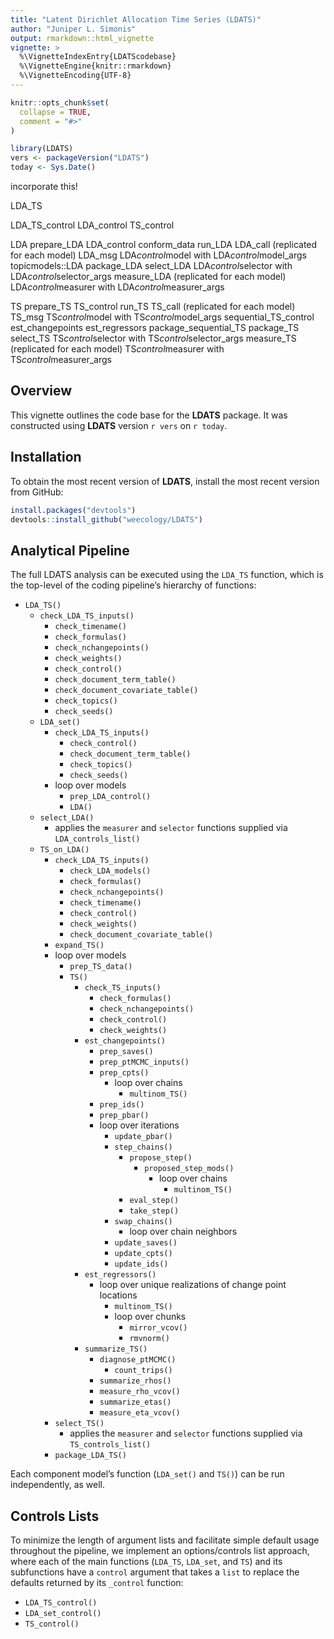 ```yaml
---
title: "Latent Dirichlet Allocation Time Series (LDATS)"
author: "Juniper L. Simonis"
output: rmarkdown::html_vignette
vignette: >
  %\VignetteIndexEntry{LDATScodebase}
  %\VignetteEngine{knitr::rmarkdown}
  %\VignetteEncoding{UTF-8}
---
```


```r
knitr::opts_chunk$set(
  collapse = TRUE,
  comment = "#>"
)
```

```r
library(LDATS)
vers <- packageVersion("LDATS")
today <- Sys.Date()
```
incorporate this!


LDA_TS

  LDA_TS_control
    LDA_control
    TS_control

  LDA
    prepare_LDA
      LDA_control
      conform_data
    run_LDA
      LDA_call (replicated for each model)
        LDA_msg
        LDA$control$model with LDA$control$model_args
          topicmodels::LDA
    package_LDA
      select_LDA
        LDA$control$selector with LDA$control$selector_args
        measure_LDA (replicated for each model)
          LDA$control$measurer with LDA$control$measurer_args

  TS
    prepare_TS
      TS_control
    run_TS
      TS_call (replicated for each model)
        TS_msg
        TS$control$model with TS$control$model_args
          sequential_TS_control
          est_changepoints
          est_regressors
          package_sequential_TS
    package_TS
      select_TS
        TS$control$selector with TS$control$selector_args
        measure_TS (replicated for each model)
          TS$control$measurer with TS$control$measurer_args



## Overview 

This vignette outlines the code base for the **LDATS** package. It was
constructed using **LDATS** version `r vers` on `r today`.

## Installation

To obtain the most recent version of **LDATS**, install the most recent 
version from GitHub:

```r
install.packages("devtools")
devtools::install_github("weecology/LDATS")
```

## Analytical Pipeline

The full LDATS analysis can be executed using the `LDA_TS` function,
which is the top-level of the coding pipeline's hierarchy of
functions:

* `LDA_TS()`
  * `check_LDA_TS_inputs()`
    * `check_timename()`
    * `check_formulas()`
    * `check_nchangepoints()`
    * `check_weights()`
    * `check_control()`
    * `check_document_term_table()`
    * `check_document_covariate_table()`	
    * `check_topics()`
    * `check_seeds()`
  * `LDA_set()`
    * `check_LDA_TS_inputs()`
      * `check_control()`
      * `check_document_term_table()`
      * `check_topics()`
      * `check_seeds()`
    * loop over models
      * `prep_LDA_control()`
      * `LDA()`
  * `select_LDA()`
    * applies the `measurer` and `selector` functions supplied via `LDA_controls_list()`
  * `TS_on_LDA()`
    * `check_LDA_TS_inputs()`
      * `check_LDA_models()`
      * `check_formulas()`
      * `check_nchangepoints()`
      * `check_timename()`
      * `check_control()`
      * `check_weights()`
      * `check_document_covariate_table()`	
    * `expand_TS()`
    * loop over models
      * `prep_TS_data()`
      * `TS()`
        * `check_TS_inputs()`
          * `check_formulas()`
          * `check_nchangepoints()`
          * `check_control()`
          * `check_weights()`
        * `est_changepoints()`
          * `prep_saves()`
          * `prep_ptMCMC_inputs()`
          * `prep_cpts()`
            * loop over chains
              * `multinom_TS()`
          * `prep_ids()`
          * `prep_pbar()`
          * loop over iterations
            * `update_pbar()`
            * `step_chains()`
              * `propose_step()`
                * `proposed_step_mods()`
                  * loop over chains
                    * `multinom_TS()`
              * `eval_step()`
              * `take_step()`
            * `swap_chains()`
                * loop over chain neighbors
            * `update_saves()`
            * `update_cpts()`
            * `update_ids()`
        * `est_regressors()`
          * loop over unique realizations of change point locations
            * `multinom_TS()`
            * loop over chunks
              * `mirror_vcov()`
              * `rmvnorm()`
        * `summarize_TS()`
          * `diagnose_ptMCMC()`
            * `count_trips()`
          * `summarize_rhos()`
          * `measure_rho_vcov()`
          * `summarize_etas()`
          * `measure_eta_vcov()`
    * `select_TS()`
      * applies the `measurer` and `selector` functions supplied via `TS_controls_list()`
    * `package_LDA_TS()`

Each component model's function (`LDA_set()` and `TS()`) can be run
independently, as well. 

## Controls Lists

To minimize the length of argument lists and facilitate simple default usage
throughout the pipeline, we implement an options/controls list approach, where
each of the main functions (`LDA_TS`, `LDA_set`, and `TS`) and its subfunctions
have a `control` argument that takes a `list` to replace the defaults returned 
by its `_control` function:

* `LDA_TS_control()`
* `LDA_set_control()`
* `TS_control()`